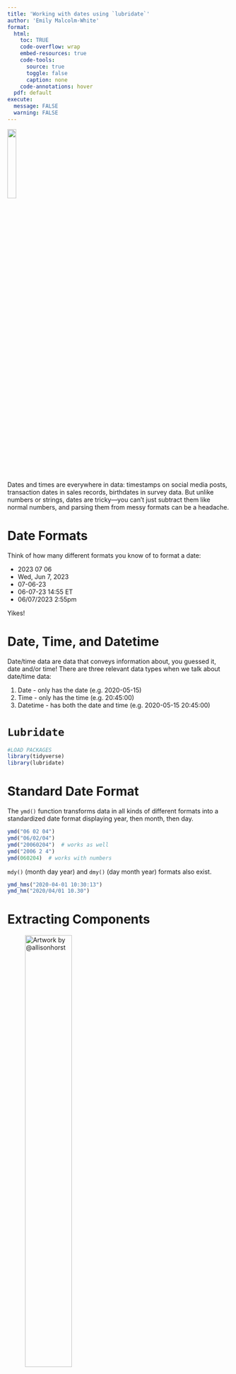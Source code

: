 ```yaml
---
title: 'Working with dates using `lubridate`'
author: 'Emily Malcolm-White'
format:
  html: 
    toc: TRUE
    code-overflow: wrap
    embed-resources: true
    code-tools:
      source: true
      toggle: false
      caption: none
    code-annotations: hover
  pdf: default
execute: 
  message: FALSE
  warning: FALSE
---
```


![](https://lubridate.tidyverse.org/logo.png){width=20%}

Dates and times are everywhere in data: timestamps on social media posts, transaction dates in sales records, birthdates in survey data. But unlike numbers or strings, dates are tricky—you can’t just subtract them like normal numbers, and parsing them from messy formats can be a headache.

# Date Formats

Think of how many different formats you know of to format a date: 

- 2023 07 06 
- Wed, Jun 7, 2023
- 07-06-23
- 06-07-23 14:55 ET
- 06/07/2023 2:55pm

Yikes! 

# Date, Time, and Datetime

Date/time data are data that conveys information about, you guessed it, date and/or time! There are three relevant data types when we talk about date/time data:

1. Date - only has the date (e.g. 2020-05-15) 
2. Time - only has the time (e.g. 20:45:00) 
3. Datetime - has both the date and time (e.g. 2020-05-15 20:45:00)

# `Lubridate`

```r
#LOAD PACKAGES 
library(tidyverse)
library(lubridate)
```

# Standard Date Format

The `ymd()` function transforms data in all kinds of different formats into a standardized date format displaying year, then month, then day. 

```r
ymd("06 02 04")
ymd("06/02/04")
ymd("20060204")  # works as well
ymd("2006 2 4")
ymd(060204)  # works with numbers
```

`mdy()` (month day year) and `dmy()` (day month year) formats also exist. 

```r
ymd_hms("2020-04-01 10:30:13")
ymd_hm("2020/04/01 10.30")
```

# Extracting Components

![Artwork by @allisonhorst](https://cdn.myportfolio.com/45214904-6a61-4e23-98d6-b140f8654a40/3017cf57-d7d9-4f73-9b66-f2be0ebf2489_rw_1920.png?h=2cdd179bc087c56b43f8aa6ea849ca1a){width=50%}

Once you have a date object, you can easily extract parts of it: 

```r
birthday <- ymd("1998-09-27")

year(birthday)      # 1998
month(birthday)     # 9
month(birthday, label = TRUE)  # "Sep"
day(birthday)       # 27
wday(birthday, label = TRUE)   # "Sun"
```


# Doing Math with Dates

Set up the object `today` as today's date:  

```r
today <- Sys.Date()
```

Calculate the age based on today's date and your birthday: 

```r
age <- today - birthday
age 
time_length(age, "years" )
```

What is will be the date 28 days from now? 

```r
today + days(28)
```

# Some real life examples: 

Recall the Portal Project --  a long-term ecological study being conducted near Portal, AZ. Since 1977, the site has been used to study the interactions among rodents, ants and plants and their respective responses to climate.

```r
#LOAD DATA
portal_rodent <- read.csv("https://github.com/weecology/PortalData/raw/main/Rodents/Portal_rodent.csv")
```

Unfortunately, because the information about datetime is divided up into different columns, R does not recognize it as date/time data. What we need to do is combine and convert all of these columns into datetime. To do this, we can use the function `make_datetime()`

```r
portal_rodent <- portal_rodent %>% 
  mutate(date = make_date(year, month, day))
```

A line plot showing the number of rodents captured per day over time: 

```r
portal_rodent %>% 
  count(date) %>% 
  ggplot(aes(x = date, y = n)) +
  geom_line() 
```
Use the `floor_date` function to round each date down to the first day of the month, which is great for time series grouping. 

```r
portal_rodent %>% 
  mutate(month_floor = floor_date(date, "month")) %>% 
  count(month_floor) %>% 
  ggplot(aes(x = month_floor, y = n)) +
  geom_line() 
```

Alternatively, use the `floor_date` function to round each date down to first day of the year: 

```r
portal_rodent %>% 
  mutate(year_floor = floor_date(date, "year")) %>% 
  count(year_floor) %>% 
  ggplot(aes(x = year_floor, y = n)) +
  geom_line() 
```


